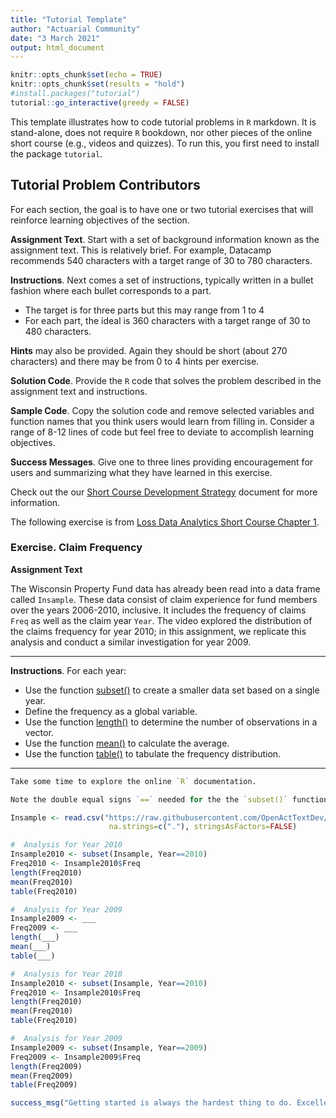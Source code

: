 ```yaml
---
title: "Tutorial Template"
author: "Actuarial Community"
date: "3 March 2021"
output: html_document
---
```


```r
knitr::opts_chunk$set(echo = TRUE)
knitr::opts_chunk$set(results = "hold")
#install.packages("tutorial")
tutorial::go_interactive(greedy = FALSE)
```

This template illustrates how to code tutorial problems in `R` markdown. It is stand-alone, does not require `R` bookdown, nor other pieces of the online short course (e.g., videos and quizzes). To run this, you first need to install the package `tutorial`.


## Tutorial Problem Contributors

For each section, the goal is to have one or two tutorial exercises that will reinforce learning objectives of the section.

**Assignment Text**. Start with a set of background information known as the assignment text. This is relatively brief. For example, Datacamp recommends 540 characters with a target range of 30 to 780 characters.

**Instructions**. Next comes a set of instructions, typically written in a bullet fashion where each bullet corresponds to a part. 

*  The target is for three parts but this may range from 1 to 4
*  For each part, the ideal is 360 characters with a target range of 30 to 480 characters.

**Hints** may also be provided. Again they should be short (about 270 characters) and there may be from 0 to 4 hints per exercise.

**Solution Code**. Provide the `R` code that solves the problem described in the assignment text and instructions.

**Sample Code**. Copy the solution code and remove selected variables and function names that you think users would learn from filling in. Consider a range of 8-12 lines of code but feel free to deviate to accomplish learning objectives.

**Success Messages**. Give one to three lines providing encouragement for users and summarizing what they have learned in this exercise.


Check out the our [Short Course Development Strategy](https://openacttextdev.github.io/LDAShortCourseStrategy/C-Instructions.html#tutorial-problem-contributors) document for more information.

The following exercise is from [Loss Data Analytics Short Course Chapter 1](https://openacttextdev.github.io/LDACourse1/introduction-to-loss-data-analytics.html#Sec:LGPIF). 

### Exercise. Claim Frequency

**Assignment Text**

The Wisconsin Property Fund data has already been read into a data frame called `Insample`. These data consist of claim experience for fund members over the years 2006-2010, inclusive. It includes the frequency of claims `Freq` as well as the claim year `Year`. The video explored the distribution of the claims frequency for year 2010; in this assignment, we replicate this analysis and conduct a similar investigation for year 2009.


***

**Instructions**. For each year:


-  Use the function [subset()](https://www.rdocumentation.org/packages/base/versions/3.6.2/topics/subset) to create a smaller data set based on a single year.
-  Define the frequency as a global variable.
-  Use the function [length()](https://www.rdocumentation.org/packages/base/versions/3.6.2/topics/length) to determine the number of observations in a vector.
-  Use the function [mean()](https://www.rdocumentation.org/packages/base/versions/3.5.0/topics/mean/) to calculate the average.
-  Use the function [table()](https://www.rdocumentation.org/packages/base/versions/3.6.2/topics/table) to tabulate the frequency distribution.

***



```r
Take some time to explore the online `R` documentation.

Note the double equal signs `==` needed for the the `subset()` function.
```


```r
Insample <- read.csv("https://raw.githubusercontent.com/OpenActTextDev/LDACourse1/main/Data/Insample.csv", header=T,
                      na.strings=c("."), stringsAsFactors=FALSE)
```


```r
#  Analysis for Year 2010
Insample2010 <- subset(Insample, Year==2010)
Freq2010 <- Insample2010$Freq
length(Freq2010)
mean(Freq2010)
table(Freq2010)

#  Analysis for Year 2009
Insample2009 <- ___
Freq2009 <- ___
length(___)
mean(___)
table(___)
```


```r
#  Analysis for Year 2010
Insample2010 <- subset(Insample, Year==2010)
Freq2010 <- Insample2010$Freq
length(Freq2010)
mean(Freq2010)
table(Freq2010)

#  Analysis for Year 2009
Insample2009 <- subset(Insample, Year==2009)
Freq2009 <- Insample2009$Freq
length(Freq2009)
mean(Freq2009)
table(Freq2009)
```

```r
success_msg("Getting started is always the hardest thing to do. Excellent start!")
```

